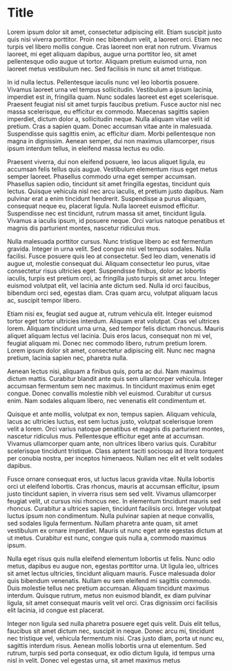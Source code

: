 # Title

Lorem ipsum dolor sit amet, consectetur adipiscing elit. Etiam suscipit justo quis nisi viverra porttitor. Proin nec bibendum velit, a laoreet orci. Etiam nec turpis vel libero mollis congue. Cras laoreet non erat non rutrum. Vivamus laoreet, mi eget aliquam dapibus, augue urna porttitor leo, sit amet pellentesque odio augue ut tortor. Aliquam pretium euismod urna, non laoreet metus vestibulum nec. Sed facilisis in nunc sit amet tristique.

In id nulla lectus. Pellentesque iaculis nunc vel leo lobortis posuere. Vivamus laoreet urna vel tempus sollicitudin. Vestibulum a ipsum lacinia, imperdiet est in, fringilla quam. Nunc sodales laoreet est eget scelerisque. Praesent feugiat nisl sit amet turpis faucibus pretium. Fusce auctor nisl nec massa scelerisque, eu efficitur ex commodo. Maecenas sagittis sapien imperdiet, dictum dolor a, sollicitudin neque. Nulla aliquam vitae velit id pretium. Cras a sapien quam. Donec accumsan vitae ante in malesuada. Suspendisse quis sagittis enim, ac efficitur diam. Morbi pellentesque non magna in dignissim. Aenean semper, dui non maximus ullamcorper, risus ipsum interdum tellus, in eleifend massa lectus eu odio.

Praesent viverra, dui non eleifend posuere, leo lacus aliquet ligula, eu accumsan felis tellus quis augue. Vestibulum elementum risus eget metus semper laoreet. Phasellus commodo urna eget semper accumsan. Phasellus sapien odio, tincidunt sit amet fringilla egestas, tincidunt quis lectus. Quisque vehicula nisl nec arcu iaculis, et pretium justo dapibus. Nam pulvinar erat a enim tincidunt hendrerit. Suspendisse a purus aliquam, consequat neque eu, placerat ligula. Nulla laoreet euismod efficitur. Suspendisse nec est tincidunt, rutrum massa sit amet, tincidunt ligula. Vivamus a iaculis ipsum, id posuere neque. Orci varius natoque penatibus et magnis dis parturient montes, nascetur ridiculus mus.

Nulla malesuada porttitor cursus. Nunc tristique libero ac est fermentum gravida. Integer in urna velit. Sed congue nisi vel tempus sodales. Nulla facilisi. Fusce posuere quis leo at consectetur. Sed leo diam, venenatis id augue ut, molestie consequat dui. Aliquam consectetur leo purus, vitae consectetur risus ultricies eget. Suspendisse finibus, dolor ac lobortis iaculis, turpis est pretium orci, ac fringilla justo turpis sit amet arcu. Integer euismod volutpat elit, vel lacinia ante dictum sed. Nulla id orci faucibus, bibendum orci sed, egestas diam. Cras quam arcu, volutpat aliquam lacus ac, suscipit tempor libero.

Etiam nisi ex, feugiat sed augue at, rutrum vehicula elit. Integer euismod tortor eget tortor ultricies interdum. Aliquam erat volutpat. Cras vel ultrices lorem. Aliquam tincidunt urna urna, sed tempor felis dictum rhoncus. Mauris aliquet aliquam lectus vel lacinia. Duis eros lacus, consequat non mi vel, feugiat aliquam mi. Donec nec commodo libero, rutrum pretium lorem. Lorem ipsum dolor sit amet, consectetur adipiscing elit. Nunc nec magna pretium, lacinia sapien nec, pharetra nulla.

Aenean lectus nisi, aliquam a finibus quis, porta ac dui. Nam maximus dictum mattis. Curabitur blandit ante quis sem ullamcorper vehicula. Integer accumsan fermentum sem nec maximus. In tincidunt maximus enim eget congue. Donec convallis molestie nibh vel euismod. Curabitur ut cursus enim. Nam sodales aliquam libero, nec venenatis elit condimentum et.

Quisque et ante mollis, volutpat ex non, tempus sapien. Aliquam vehicula, lacus ac ultricies luctus, est sem luctus justo, volutpat scelerisque lorem velit a lorem. Orci varius natoque penatibus et magnis dis parturient montes, nascetur ridiculus mus. Pellentesque efficitur eget ante at accumsan. Vivamus ullamcorper quam ante, non ultrices libero varius quis. Curabitur scelerisque tincidunt tristique. Class aptent taciti sociosqu ad litora torquent per conubia nostra, per inceptos himenaeos. Nullam nec elit et velit sodales dapibus.

Fusce ornare consequat eros, ut luctus lacus gravida vitae. Nulla lobortis orci ut eleifend lobortis. Cras rhoncus, mauris at accumsan efficitur, ipsum justo tincidunt sapien, in viverra risus sem sed velit. Vivamus ullamcorper feugiat velit, ut cursus nisi rhoncus nec. In elementum tincidunt mauris sed rhoncus. Curabitur a ultrices sapien, tincidunt facilisis orci. Integer volutpat luctus ipsum non condimentum. Nulla pulvinar sapien at neque convallis, sed sodales ligula fermentum. Nullam pharetra ante quam, sit amet vestibulum ex ornare imperdiet. Mauris ut nunc eget ante egestas dictum at ut metus. Curabitur est nunc, congue quis nulla a, commodo maximus ipsum.

Nulla eget risus quis nulla eleifend elementum lobortis ut felis. Nunc odio metus, dapibus eu augue non, egestas porttitor urna. Ut ligula leo, ultrices sit amet lectus ultricies, tincidunt aliquam mauris. Fusce malesuada dolor quis bibendum venenatis. Nullam eu sem eleifend mi sagittis commodo. Duis molestie tellus nec pretium accumsan. Aliquam tincidunt maximus interdum. Quisque rutrum, metus non euismod blandit, ex diam pulvinar ligula, sit amet consequat mauris velit vel orci. Cras dignissim orci facilisis elit lacinia, id congue est placerat.

Integer non ligula sed nulla pharetra posuere eget quis velit. Duis elit tellus, faucibus sit amet dictum nec, suscipit in neque. Donec arcu mi, tincidunt nec tristique vel, vehicula fermentum nisi. Cras justo diam, porta ut nunc eu, sagittis interdum risus. Aenean mollis lobortis urna ut elementum. Sed rutrum, turpis sed porta consequat, ex odio dictum ligula, id tempus urna nisl in velit. Donec vel egestas urna, sit amet maximus metus